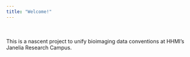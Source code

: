 ```yaml
---
title: "Welcome!"
---
```

\
\
This is a nascent project to unify bioimaging data conventions at HHMI's Janelia Research Campus.
